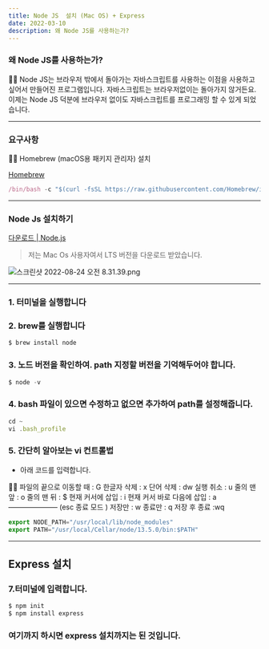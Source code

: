 ```yaml
---
title: Node JS  설치 (Mac OS) + Express
date: 2022-03-10
description: 왜 Node JS를 사용하는가?
---
```


### 왜 Node JS를 사용하는가?

<aside>
✍🏻   Node JS는 브라우저 밖에서 돌아가는 자바스크립트를 사용하는 이점을 사용하고 싶어서 만들어진 프로그램입니다. 자바스크립트는 브라우저없이는 돌아가지 않거든요. 이제는 Node JS 덕분에 브라우저 없이도 자바스크립트를 프로그래밍 할 수 있게 되었습니다.

</aside>

---

### 요구사항

<aside>
✍🏻  Homebrew (macOS용 패키지 관리자) 설치

</aside>

[Homebrew](https://brew.sh/index_ko)

```jsx
/bin/bash -c "$(curl -fsSL https://raw.githubusercontent.com/Homebrew/install/HEAD/install.sh)"
```

---

### Node Js 설치하기

[다운로드 | Node.js](https://nodejs.org/ko/download/)

> 저는 Mac Os 사용자여서 LTS 버전을 다운로드 받았습니다.

![스크린샷 2022-08-24 오전 8.31.39.png](https://s3-us-west-2.amazonaws.com/secure.notion-static.com/444bc032-7762-4aa5-88ba-87bef06891cd/%E1%84%89%E1%85%B3%E1%84%8F%E1%85%B3%E1%84%85%E1%85%B5%E1%86%AB%E1%84%89%E1%85%A3%E1%86%BA_2022-08-24_%E1%84%8B%E1%85%A9%E1%84%8C%E1%85%A5%E1%86%AB_8.31.39.png)

---

### 1. 터미널을 실행합니다

### 2. brew를 실행합니다

```jsx
$ brew install node
```

### 3. 노드 버전을 확인하여. path 지정할 버전을 기억해두어야 합니다.

```jsx
$ node -v
```

### 4. bash 파일이 있으면 수정하고 없으면 추가하여 path를 설정해줍니다.

```jsx
cd ~
vi .bash_profile
```

### 5. 간단히 알아보는 vi 컨트롤법

- 아래 코드를 입력합니다.

<aside>
✍🏻 파일의 끝으로 이동할 때 : G
한글자 삭제 : x
단어 삭제 : dw
실행 취소 : u
줄의 맨 앞 : o
줄의 맨 뒤 : $
현재 커서에 삽입 : i
현재 커서 바로 다음에 삽입 : a 
——————— 
(esc 종료 모드 )
저장만 : w 
종료만 : q
저장 후 종료 :wq

</aside>

```jsx
export NODE_PATH="/usr/local/lib/node_modules"
export PATH="/usr/local/Cellar/node/13.5.0/bin:$PATH"
```

---

## Express 설치

### 7.터미널에 입력합니다.

```jsx
$ npm init
$ npm install express

```

### 여기까지 하시면 express 설치까지는 된 것입니다.
